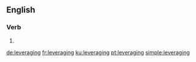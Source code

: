 ==English==

===Verb===
{{head|en|present participle}}

# {{present participle of|leverage|lang=en}}

[[de:leveraging]]
[[fr:leveraging]]
[[ku:leveraging]]
[[pt:leveraging]]
[[simple:leveraging]]